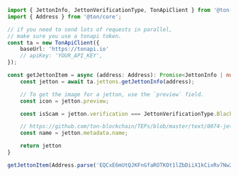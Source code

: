```typescript
import { JettonInfo, JettonVerificationType, TonApiClient } from '@ton-api/client';
import { Address } from '@ton/core';

// if you need to send lots of requests in parallel,
// make sure you use a tonapi token.
const ta = new TonApiClient({
    baseUrl: 'https://tonapi.io'
    // apiKey: 'YOUR_API_KEY',
});

const getJettonItem = async (address: Address): Promise<JettonInfo | null> => {
    const jetton = await ta.jettons.getJettonInfo(address);

    // To get the image for a jetton, use the `preview` field.
    const icon = jetton.preview;

    const isScam = jetton.verification === JettonVerificationType.Blacklist;

    // https://github.com/ton-blockchain/TEPs/blob/master/text/0074-jettons-standard.md
    const name = jetton.metadata.name;

    return jetton
}

getJettonItem(Address.parse('EQCxE6mUtQJKFnGfaROTKOt1lZbDiiX1kCixRv7Nw2Id_sDs'));
```